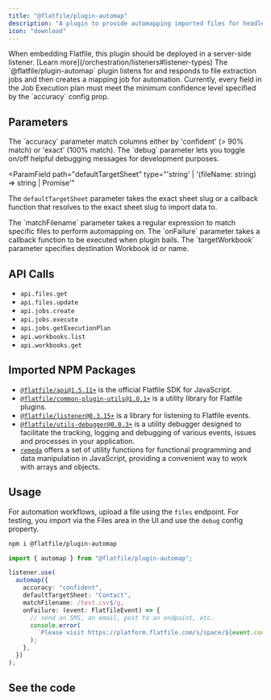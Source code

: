 ```yaml
---
title: "@flatfile/plugin-automap"
description: "A plugin to provide automapping imported files for headless workflows. See our [Automap Guide](../../guides/automap) for best practices."
icon: "download"
---
```


<Warning>
  When embedding Flatfile, this plugin should be deployed in a server-side
  listener. [Learn more](/orchestration/listeners#listener-types)
</Warning>

<CardGroup cols={1}>
  <Card title="@flatfile/plugin-automap" icon="download">
    The `@flatfile/plugin-automap` plugin listens for and responds to file
    extraction jobs and then creates a mapping job for automation. Currently,
    every field in the Job Execution plan must meet the minimum confidence level
    specified by the `accuracy` config prop.
  </Card>
</CardGroup>

## Parameters

<ParamField path="accuracy" required type="'confident' | 'exact'">
  The `accuracy` parameter match columns either by 'confident' (> 90% match) or
  'exact' (100% match).
</ParamField>

<ParamField path="debug" type="boolean">
  The `debug` parameter lets you toggle on/off helpful debugging messages for
  development purposes.
</ParamField>

<ParamField
  path="defaultTargetSheet"
  type="'string' | '(fileName: string) => string | Promise<string>'"
>
  The `defaultTargetSheet` parameter takes the exact sheet slug or a callback
  function that resolves to the exact sheet slug to import data to.
</ParamField>

<ParamField path="matchFilename" type="RegExp">
  The `matchFilename` parameter takes a regular expression to match specific
  files to perform automapping on.
</ParamField>

<ParamField path="onFailure" type="(event: FlatfileEvent) => void">
  The `onFailure` parameter takes a callback function to be executed when plugin
  bails.
</ParamField>

<ParamField path="targetWorkbook" type="string">
  The `targetWorkbook` parameter specifies destination Workbook id or name.
</ParamField>

## API Calls

- `api.files.get`
- `api.files.update`
- `api.jobs.create`
- `api.jobs.execute`
- `api.jobs.getExecutionPlan`
- `api.workbooks.list`
- `api.workbooks.get`

## Imported NPM Packages

- [`@flatfile/api@1.5.11+`](https://www.npmjs.com/package/@flatfile/api) is the official Flatfile SDK for JavaScript.
- [`@flatfile/common-plugin-utils@1.0.1+`](https://www.npmjs.com/package/@flatfile/common-plugin-utils) is a utility library for Flatfile plugins.
- [`@flatfile/listener@0.3.15+`](https://www.npmjs.com/package/@flatfile/listener) is a library for listening to Flatfile events.
- [`@flatfile/utils-debugger@0.0.3+`](https://www.npmjs.com/package/@flatfile/utils-debugger) is a utility debugger designed to facilitate the tracking, logging and debugging of various events, issues and processes in your application.
- [`remeda`](https://remedajs.com/) offers a set of utility functions for functional programming and data manipulation in JavaScript, providing a convenient way to work with arrays and objects.

## Usage

For automation workflows, upload a file using the `files` endpoint. For testing, you import via the Files area in the UI and use the `debug` config property.

```bash install
npm i @flatfile/plugin-automap
```

```ts
import { automap } from "@flatfile/plugin-automap";
```

```ts listener.ts
listener.use(
  automap({
    accuracy: "confident",
    defaultTargetSheet: "Contact",
    matchFilename: /test.csv$/g,
    onFailure: (event: FlatfileEvent) => {
      // send an SMS, an email, post to an endpoint, etc.
      console.error(
        `Please visit https://platform.flatfile.com/s/space/${event.context.spaceId}/files?mode=import to manually import file.`
      );
    },
  })
);
```

## See the code

<CardGroup cols={2}>
  <Card
    title="@flatfile/plugin-automap"
    href="https://github.com/FlatFilers/flatfile-plugins/tree/main/plugins/automap"
    icon="github"
  ></Card>
</CardGroup>
